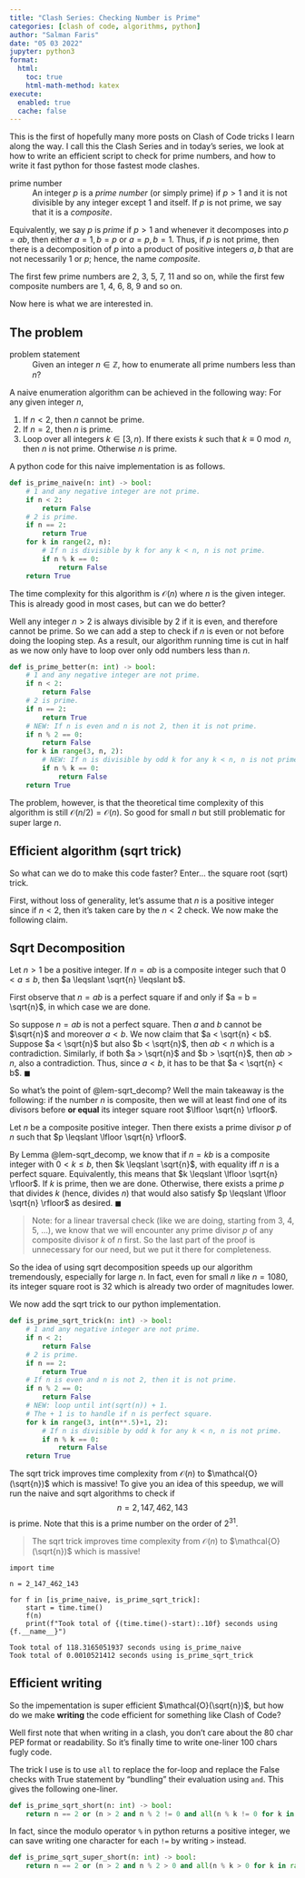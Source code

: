 ```yaml
---
title: "Clash Series: Checking Number is Prime"
categories: [clash of code, algorithms, python]
author: "Salman Faris"
date: "05 03 2022"
jupyter: python3
format:
  html:
    toc: true
    html-math-method: katex
execute: 
  enabled: true
  cache: false
---
```


This is the first of hopefully many more posts on Clash of Code tricks I learn along the way. I call this the Clash Series and in today's series, we look at how to write an efficient script to check for prime numbers, and how to write it fast python for those fastest mode clashes.


prime number
: An integer $p$ is a *prime number* (or simply prime) if $p > 1$ and it is not divisible by any integer except 1 and itself. If $p$ is not prime, we say that it is a *composite*.


Equivalently, we say $p$ is *prime* if $p > 1$ and whenever it decomposes into $p = ab$, then either $a=1, b=p$ or $a=p, b=1$. Thus, if $p$ is not prime, then there is a decomposition of $p$ into a product of positive integers $a, b$ that are not necessarily $1$ or $p$; hence, the name *composite*.

The first few prime numbers are 2, 3, 5, 7, 11 and so on, while the first few composite numbers are 1, 4, 6, 8, 9 and so on.

Now here is what we are interested in.

## The problem

problem statement
: Given an integer $n \in \mathbb{Z}$, how to enumerate all prime numbers less than $n$?

A naive enumeration algorithm can be achieved in the following way: For any given integer $n$,

1. If $n < 2$, then $n$ cannot be prime.
2. If $n = 2$, then $n$ is prime.
3. Loop over all integers $k \in [3, n)$. If there exists $k$ such that $k \equiv 0 \bmod n$, then $n$ is not prime. Otherwise $n$ is prime.

A python code for this naive implementation is as follows.

```python
def is_prime_naive(n: int) -> bool:
    # 1 and any negative integer are not prime.
    if n < 2:
        return False
    # 2 is prime.
    if n == 2:
        return True
    for k in range(2, n):
        # If n is divisible by k for any k < n, n is not prime.
        if n % k == 0:
            return False
    return True
```

The time complexity for this algorithm is $\mathcal{O}(n)$ where $n$ is the given integer. This is already good in most cases, but can we do better?

Well any integer $n > 2$ is always divisible by 2 if it is even, and therefore cannot be prime. So we can add a step to check if $n$ is even or not before doing the looping step. As a result, our algorithm running time is cut in half as we now only have to loop over only odd numbers less than $n$.

```python
def is_prime_better(n: int) -> bool:
    # 1 and any negative integer are not prime.
    if n < 2:
        return False
    # 2 is prime.
    if n == 2:
        return True
    # NEW: If n is even and n is not 2, then it is not prime.
    if n % 2 == 0:
        return False
    for k in range(3, n, 2):
        # NEW: If n is divisible by odd k for any k < n, n is not prime.
        if n % k == 0:
            return False
    return True
```

The problem, however, is that the theoretical time complexity of this algorithm is still $\mathcal{O}(n/2) = \mathcal{O}(n)$. So good for small $n$ but still problematic for super large $n$.

## Efficient algorithm (sqrt trick)

So what can we do to make this code faster? Enter... the square root (sqrt) trick.

First, without loss of generality, let's assume that $n$ is a positive integer since if $n < 2$, then it's taken care by the $n < 2$ check. We now make the following claim.

::: {#lem-sqrt_decomp}

## Sqrt Decomposition

Let $n > 1$ be a positive integer. If $n = ab$ is a composite integer such that $0 < a \leqslant b$, then $a \leqslant \sqrt{n} \leqslant b$.
:::

::: {.proof}

First observe that $n = ab$ is a perfect square if and only if $a = b = \sqrt{n}$, in which case we are done. 

So suppose $n = ab$ is not a perfect square. Then $a$ and $b$ cannot be $\sqrt{n}$ and moreover $a < b$. We now claim that $a < \sqrt{n} < b$. Suppose $a < \sqrt{n}$ but also $b < \sqrt{n}$, then $ab < n$ which is a contradiction. Similarly, if both $a > \sqrt{n}$ and $b > \sqrt{n}$, then $ab > n$, also a contradiction. Thus, since $a < b$, it has to be that $a < \sqrt{n} < b$. $\blacksquare$

:::

So what's the point of @lem-sqrt_decomp? Well the main takeaway is the following: if the number $n$ is composite, then we will at least find one of its divisors before **or equal** its integer square root $\lfloor \sqrt{n} \rfloor$. 

::: {#thm-sqrt_decomp}

Let $n$ be a composite positive integer. Then there exists a prime divisor $p$ of $n$ such that $p \leqslant \lfloor \sqrt{n} \rfloor$.

:::

::: {.proof}

By Lemma @lem-sqrt_decomp, we know that if $n = kb$ is a composite integer with $0 < k \leqslant b$, then $k \leqslant \sqrt{n}$, with equality iff $n$ is a perfect square. Equivalently, this means that $k \leqslant \lfloor \sqrt{n} \rfloor$. If $k$ is prime, then we are done. Otherwise, there exists a prime $p$ that divides $k$ (hence, divides $n$) that would also satisfy $p \leqslant \lfloor \sqrt{n} \rfloor$ as desired. $\blacksquare$

:::

> Note: for a linear traversal check (like we are doing, starting from 3, 4, 5, ...), we know that we will encounter any prime divisor $p$ of any composite divisor $k$ of $n$ first. So the last part of the proof is unnecessary for our need, but we put it there for completeness.

So the idea of using sqrt decomposition speeds up our algorithm tremendously, especially for large $n$. In fact, even for small $n$ like $n=1080$, its integer square root is $32$ which is already two order of magnitudes lower.

We now add the sqrt trick to our python implementation.

```python
def is_prime_sqrt_trick(n: int) -> bool:
    # 1 and any negative integer are not prime.
    if n < 2:
        return False
    # 2 is prime.
    if n == 2:
        return True
    # If n is even and n is not 2, then it is not prime.
    if n % 2 == 0:
        return False
    # NEW: loop until int(sqrt(n)) + 1.
    # The + 1 is to handle if n is perfect square.
    for k in range(3, int(n**.5)+1, 2):
        # If n is divisible by odd k for any k < n, n is not prime.
        if n % k == 0:
            return False
    return True
```

The sqrt trick improves time complexity from $\mathcal{O}(n)$ to $\mathcal{O}(\sqrt{n})$ which is massive! To give you an idea of this speedup, we will run the naive and sqrt algorithms to check if $$n = 2{,}147{,}462{,}143$$ is prime. Note that this is a prime number on the order of $2^{31}$.

> The sqrt trick improves time complexity from $\mathcal{O}(n)$ to $\mathcal{O}(\sqrt{n})$ which is massive!

```.python
import time

n = 2_147_462_143

for f in [is_prime_naive, is_prime_sqrt_trick]:
    start = time.time()
    f(n)
    print(f"Took total of {(time.time()-start):.10f} seconds using {f.__name__}")
```

```text
Took total of 118.3165051937 seconds using is_prime_naive
Took total of 0.0010521412 seconds using is_prime_sqrt_trick
```

## Efficient writing

So the impementation is super efficient $\mathcal{O}(\sqrt{n})$, but how do we make **writing** the code efficient for something like Clash of Code?

Well first note that when writing in a clash, you don't care about the 80 char PEP format or readability. So it's finally time to write one-liner 100 chars fugly code.

The trick I use is to use `all` to replace the for-loop and replace the False checks with True statement by "bundling" their evaluation using `and`. This gives the following one-liner.

```python
def is_prime_sqrt_short(n: int) -> bool:
    return n == 2 or (n > 2 and n % 2 != 0 and all(n % k != 0 for k in range(3, int(n**.5)+1, 2)))
```

In fact, since the modulo operator `%` in python returns a positive integer, we can save writing one character for each `!=` by writing `>` instead.

```python
def is_prime_sqrt_super_short(n: int) -> bool:
    return n == 2 or (n > 2 and n % 2 > 0 and all(n % k > 0 for k in range(3, int(n**.5)+1, 2)))
```